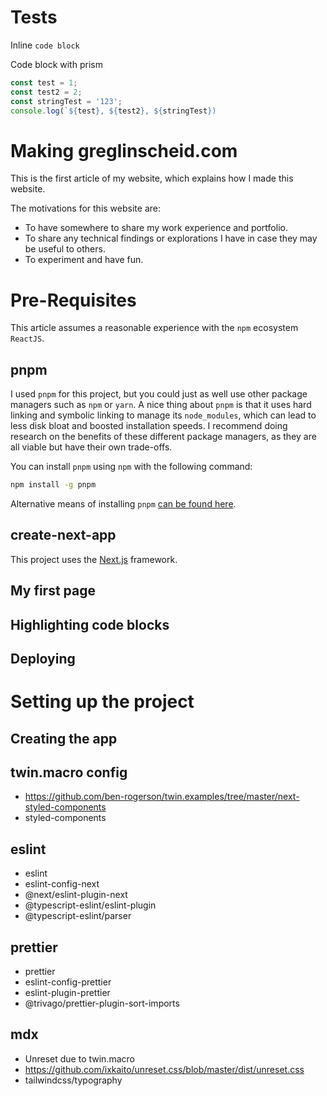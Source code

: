 
<Prose>

# Tests

Inline `code block`

Code block with prism

```js
const test = 1;
const test2 = 2;
const stringTest = '123';
console.log(`${test}, ${test2}, ${stringTest})
```

# Making greglinscheid.com

This is the first article of my website, which explains how I made this website.

The motivations for this website are:

- To have somewhere to share my work experience and portfolio.
- To share any technical findings or explorations I have in case they may be useful to others.
- To experiment and have fun.

# Pre-Requisites

This article assumes a reasonable experience with the `npm` ecosystem `ReactJS`.

## pnpm

I used `pnpm` for this project, but you could just as well use other package managers such as `npm` or `yarn`. A nice thing about `pnpm` is that it uses hard linking and symbolic linking to manage its `node_modules`, which can lead to less disk bloat and boosted installation speeds. I recommend doing research on the benefits of these different package managers, as they are all viable but have their own trade-offs.

You can install `pnpm` using `npm` with the following command:

```bash
npm install -g pnpm
```

Alternative means of installing `pnpm` [can be found here](https://pnpm.io/installation).

## create-next-app

This project uses the [Next.js](https://nextjs.org/) framework.

## My first page

## Highlighting code blocks

## Deploying

# Setting up the project

## Creating the app

## twin.macro config

- https://github.com/ben-rogerson/twin.examples/tree/master/next-styled-components
- styled-components

## eslint

- eslint
- eslint-config-next
- @next/eslint-plugin-next
- @typescript-eslint/eslint-plugin
- @typescript-eslint/parser

## prettier

- prettier
- eslint-config-prettier
- eslint-plugin-prettier
- @trivago/prettier-plugin-sort-imports

## mdx

- Unreset due to twin.macro
- https://github.com/ixkaito/unreset.css/blob/master/dist/unreset.css
- tailwindcss/typography

</Prose>
